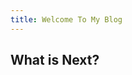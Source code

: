 ```yaml
---
title: Welcome To My Blog
---
```


## What is Next?

<Cards>
  <Card
    title="Learn more about Next.js"
    href="https://nextjs.org/docs"
  />
  <Card
    title="Learn more about Fumadocs"
    href="https://fumadocs.vercel.app"
  />
</Cards>
